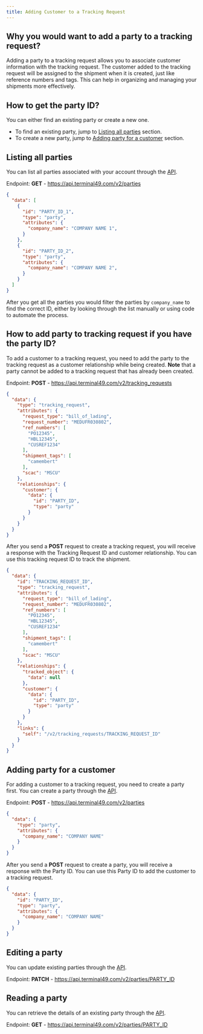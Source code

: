 ```yaml
---
title: Adding Customer to a Tracking Request
---
```


## Why you would want to add a party to a tracking request?

Adding a party to a tracking request allows you to associate customer information with the tracking request. The customer added to the tracking request will be assigned to the shipment when it is created, just like reference numbers and tags. This can help in organizing and managing your shipments more effectively.

## How to get the party ID?

You can either find an existing party or create a new one.

- To find an existing party, jump to [Listing all parties](#listing-all-parties) section.
- To create a new party, jump to [Adding party for a customer](#adding-party-for-a-customer) section.

## Listing all parties

You can list all parties associated with your account through the [API](/api-docs/api-reference/parties/list-parties).

Endpoint: **GET** - https://api.terminal49.com/v2/parties

```json Response
{
  "data": [
    {
      "id": "PARTY_ID_1",
      "type": "party",
      "attributes": {
        "company_name": "COMPANY NAME 1",
      }
    },
    {
      "id": "PARTY_ID_2",
      "type": "party",
      "attributes": {
        "company_name": "COMPANY NAME 2",
      }
    }
  ]
}
```

After you get all the parties you would filter the parties by `company_name` to find the correct ID, either by looking through the list manually or using code to automate the process.

## How to add party to tracking request if you have the party ID?

To add a customer to a tracking request, you need to add the party to the tracking request as a customer relationship while being created. **Note** that a party cannot be added to a tracking request that has already been created.

Endpoint: **POST** - https://api.terminal49.com/v2/tracking_requests

```json Request
{
  "data": {
    "type": "tracking_request",
    "attributes": {
      "request_type": "bill_of_lading",
      "request_number": "MEDUFR030802",
      "ref_numbers": [
        "PO12345",
        "HBL12345",
        "CUSREF1234"
      ],
      "shipment_tags": [
        "camembert"
      ],
      "scac": "MSCU"
    },
    "relationships": {
      "customer": {
        "data": {
          "id": "PARTY_ID",
          "type": "party"
        }
      }
    }
  }
}
```

After you send a **POST** request to create a tracking request, you will receive a response with the Tracking Request ID and customer relationship. You can use this tracking request ID to track the shipment.

```json Response
{
  "data": {
    "id": "TRACKING_REQUEST_ID",
    "type": "tracking_request",
    "attributes": {
      "request_type": "bill_of_lading",
      "request_number": "MEDUFR030802",
      "ref_numbers": [
        "PO12345",
        "HBL12345",
        "CUSREF1234"
      ],
      "shipment_tags": [
        "camembert"
      ],
      "scac": "MSCU"
    },
    "relationships": {
      "tracked_object": {
        "data": null
      },
      "customer": {
        "data": {
          "id": "PARTY_ID",
          "type": "party"
        }
      }
    },
    "links": {
      "self": "/v2/tracking_requests/TRACKING_REQUEST_ID"
    }
  }
}
```

## Adding party for a customer

For adding a customer to a tracking request, you need to create a party first. You can create a party through the [API](/api-docs/api-reference/parties/create-a-party).

Endpoint: **POST** - https://api.terminal49.com/v2/parties

```json Request
{
  "data": {
    "type": "party",
    "attributes": {
      "company_name": "COMPANY NAME"
    }
  }
}
```

After you send a **POST** request to create a party, you will receive a response with the Party ID. You can use this Party ID to add the customer to a tracking request.

```json Response
{
  "data": {
    "id": "PARTY_ID",
    "type": "party",
    "attributes": {
      "company_name": "COMPANY NAME"
    }
  }
}
```

## Editing a party

You can update existing parties through the [API](/api-docs/api-reference/parties/edit-a-party).

Endpoint: **PATCH** - https://api.terminal49.com/v2/parties/PARTY_ID

## Reading a party

You can retrieve the details of an existing party through the [API](/api-docs/api-reference/parties/get-a-party).

Endpoint: **GET** -  https://api.terminal49.com/v2/parties/PARTY_ID